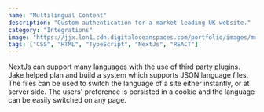 ```yaml
---
name: "Multilingual Content"
description: "Custom authentication for a market leading UK website."
category: "Integrations"
image: "https://jjx.lon1.cdn.digitaloceanspaces.com/portfolio/images/multilingual.webp"
tags: ["CSS", "HTML", "TypeScript", "NextJs", "REACT"]
---
```


NextJs can support many languages with the use of third party plugins. Jake helped plan and build a system which supports JSON language files. The files can be used to switch the language of a site either instantly, or at server side. The users' preference is persisted in a cookie and the language can be easily switched on any page.